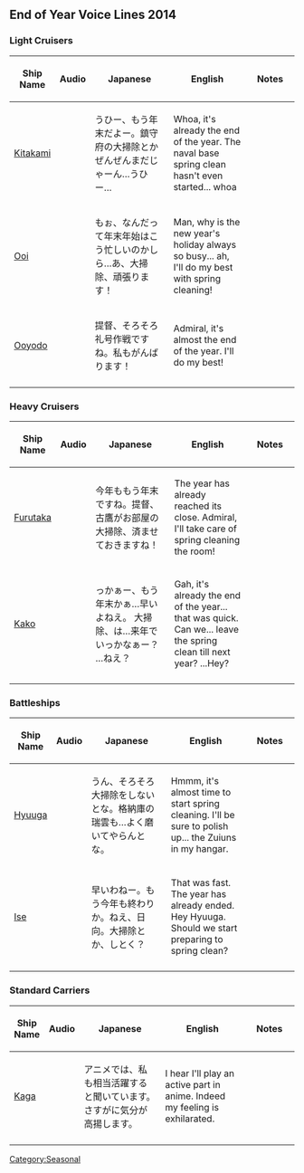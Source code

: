 ==End of Year Voice Lines 2014==
===Light Cruisers===
{| class="wikitable" style="text-align:center;"
!style="width:6%;"|Ship Name
!style="width:3%;"|Audio
!style="width:35%;"|Japanese
!style="width:35%;"|English
!style="width:21%;"|Notes
|-
|[[Kitakami]]
|
|うひー、もう年末だよー。鎮守府の大掃除とかぜんぜんまだじゃーん…うひー…
|Whoa, it's already the end of the year. The naval base spring clean hasn't even started... whoa
|
|-
|[[Ooi]]
|
|もぉ、なんだって年末年始はこう忙しいのかしら…あ、大掃除、頑張ります！
|Man, why is the new year's holiday always so busy... ah, I'll do my best with spring cleaning!
|
|-
|[[Ooyodo]]
|
|提督、そろそろ礼号作戦ですね。私もがんばります！
|Admiral, it's almost the end of the year. I'll do my best!
|
|-
|}

===Heavy Cruisers===
{| class="wikitable" style="text-align:center;"
!style="width:6%;"|Ship Name
!style="width:3%;"|Audio
!style="width:35%;"|Japanese
!style="width:35%;"|English
!style="width:21%;"|Notes
|-
|[[Furutaka]]
|
|今年ももう年末ですね。提督、古鷹がお部屋の大掃除、済ませておきますね！
|The year has already reached its close. Admiral, I'll take care of spring cleaning the room!
|
|-
|[[Kako]]
|
|っかぁー、もう年末かぁ…早いよねえ。 大掃除、は…来年でいっかなぁー？ …ねえ？
|Gah, it's already the end of the year... that was quick. Can we... leave the spring clean till next year? ...Hey?
|
|-
|}

===Battleships===
{| class="wikitable" style="text-align:center;"
!style="width:6%;"|Ship Name
!style="width:3%;"|Audio
!style="width:35%;"|Japanese
!style="width:35%;"|English
!style="width:21%;"|Notes
|-
|[[Hyuuga]]
|
|うん、そろそろ大掃除をしないとな。格納庫の瑞雲も…よく磨いてやらんとな。
|Hmmm, it's almost time to start spring cleaning. I'll be sure to polish up... the Zuiuns in my hangar.
|
|-
|[[Ise]]
|
|早いわねー。もう今年も終わりか。ねえ、日向。大掃除とか、しとく？
|That was fast. The year has already ended. Hey Hyuuga. Should we start preparing to spring clean?
|
|-
|}

===Standard Carriers===
{| class="wikitable" style="text-align:center;"
!style="width:6%;"|Ship Name
!style="width:3%;"|Audio
!style="width:35%;"|Japanese
!style="width:35%;"|English
!style="width:21%;"|Notes
|-
|[[Kaga]]
|
|アニメでは、私も相当活躍すると聞いています。さすがに気分が高揚します。
|I hear I'll play an active part in anime. Indeed my feeling is exhilarated.
|
|-
|}

[[Category:Seasonal]]